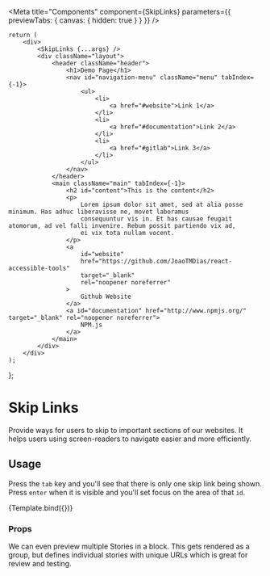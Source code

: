 <!---index.stories.mdx --->


<Meta title="Components" component={SkipLinks} parameters={{ previewTabs: { canvas: { hidden: true } } }} />

<style>{`
	.layout {
		width: 100%;
		display: flex;
		flex-direction: column;
		justify-content: flex-start;
		font-family: sans-serif;
	}

	.header {
		margin-top: 1rem;
		margin-bottom: 2rem;
		width: 100%;
		display: flex;
		flex-direction: row;
		justify-content: space-between;
		align-items: center;
	}

	.menu,
	.main {
		display: flex;
		flex-direction: column;
	}

	.menu ul {
		display: flex;
		flex-direction: row;
		justify-content: flex-end;
		align-items: center;
		gap: 1rem;
		margin: 0;
		padding: 0;
		list-style-type: none;
	}
`}</style>

	return (
		<div>
			<SkipLinks {...args} />
			<div className="layout">
				<header className="header">
					<h1>Demo Page</h1>
					<nav id="navigation-menu" className="menu" tabIndex={-1}>
						<ul>
							<li>
								<a href="#website">Link 1</a>
							</li>
							<li>
								<a href="#documentation">Link 2</a>
							</li>
							<li>
								<a href="#gitlab">Link 3</a>
							</li>
						</ul>
					</nav>
				</header>
				<main className="main" tabIndex={-1}>
					<h2 id="content">This is the content</h2>
					<p>
						Lorem ipsum dolor sit amet, sed at alia posse minimum. Has adhuc liberavisse ne, movet laboramus
						consequuntur vis in. Et has causae feugait atomorum, ad vel falli invenire. Rebum possit partiendo vix ad,
						ei vix tota nullam vocent.
					</p>
					<a
						id="website"
						href="https://github.com/JoaoTMDias/react-accessible-tools"
						target="_blank"
						rel="noopener noreferrer"
					>
						Github Website
					</a>
					<a id="documentation" href="http://www.npmjs.org/" target="_blank" rel="noopener noreferrer">
						NPM.js
					</a>
				</main>
			</div>
		</div>
	);
};

# Skip Links

<Subtitle>
	Provide ways for users to skip to important sections of our websites. It helps users using screen-readers to navigate
	easier and more efficiently.
</Subtitle>

## Usage

Press the <kbd>`tab`</kbd> key and you'll see that there is only one skip link being shown.
Press <kbd>`enter`</kbd> when it is visible and you'll set focus on the area of that `id`.

<Canvas>
	<Story
		name="Skip Links"
		args={{
			items: options.multiple,
		}}
	>
		{Template.bind({})}
	</Story>
</Canvas>

### Props

<ArgsTable story="Skip Links" />

We can even preview multiple Stories in a block. This
gets rendered as a group, but defines individual stories
with unique URLs which is great for review and testing.
